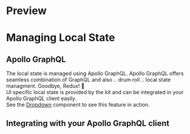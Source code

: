 
<Meta 
  title="Documentation/Managing Local State" 
/>

# Preview

<Preview>
  <Story name="Managing Local State">
    <h1>Managing Local State</h1>
    <h2>Apollo GraphQL</h2>
    <p>
      The local state is managed using Apollo GraphQL. Apollo GraphQL offers seamless combination of GraphQL and also .. drum roll .. local state managment. Goodbye, Redux! 👋<br/>
      UI specific local state is provided by the kit and can be integrated in your Apollo GraphQL client easily.<br/>
      See the <a href="/?path=/story/design-system-dropdown--basic">Dropdown</a> component to see this feature in action.
    </p>
    <h2>Integrating with your Apollo GraphQL client</h2>
  </Story>
</Preview>
